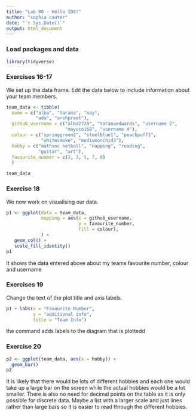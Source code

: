 ```yaml
---
title: "Lab 00 - Hello IDS!"
author: "sophia cauter"
date: "`r Sys.Date()`"
output: html_document
---
```


### Load packages and data

```r
library(tidyverse) 
```

### Exercises 16-17

We set up the data frame. Edit the data below to include information about your team members.

```r
team_data <- tibble(
  name = c("alba", "tarana", "may", 
           "ada", "arshpreet"),
  github_username = c("alba2728", "taranaedwards", "username 2", 
                      "mayuco168", "username 4"), 
  colour = c("springgreen2", "steelblue1", "peachpuff1", 
             "whitesmoke", "mediumorchid3"),
  hobby = c("mathsoc netball", "napping", "reading", 
            "guitar", "art"),
  favourite_number = c(2, 3, 5, 7, 8)
  )

team_data
```

### Exercise 18

We now work on visualising our data. 

```r
p1 <- ggplot(data = team_data, 
             mapping = aes(x = github_username, 
                           y = favourite_number,
                           fill = colour), 
             ) +
   geom_col() +
   scale_fill_identity()
p1
```


It shows the data entered above about my teams favourite number, colour and username


### Exercises 19

Change the text of the plot title and axis labels.

```r
p1 + labs(x = "Favourite Number", 
          y = "additional info",
          title = "Team Info")
```

the command adds labels to the diagram that is plottedd

### Exercise 20

```r
p2 <- ggplot(team_data, aes(x = hobby)) +
  geom_bar()
p2
```

It is likely that there would be lots of different hobbies and each one would take up a large bar on the screen while the actual hobbies would be a lot smaller. There is also no need for decimal points on the table as it is only possible for discrete data. Maybe a list with a larger scale and just lines rather than large bars so it is easier to read through the different hobbies.

